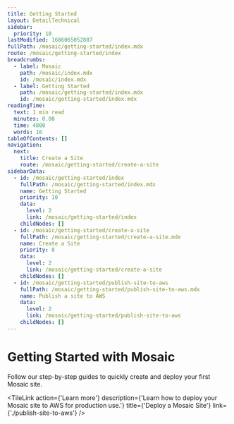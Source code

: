```yaml
---
title: Getting Started
layout: DetailTechnical
sidebar:
  priority: 10
lastModified: 1686065052887
fullPath: /mosaic/getting-started/index.mdx
route: /mosaic/getting-started/index
breadcrumbs:
  - label: Mosaic
    path: /mosaic/index.mdx
    id: /mosaic/index.mdx
  - label: Getting Started
    path: /mosaic/getting-started/index.mdx
    id: /mosaic/getting-started/index.mdx
readingTime:
  text: 1 min read
  minutes: 0.08
  time: 4800
  words: 16
tableOfContents: []
navigation:
  next:
    title: Create a Site
    route: /mosaic/getting-started/create-a-site
sidebarData:
  - id: /mosaic/getting-started/index
    fullPath: /mosaic/getting-started/index.mdx
    name: Getting Started
    priority: 10
    data:
      level: 2
      link: /mosaic/getting-started/index
    childNodes: []
  - id: /mosaic/getting-started/create-a-site
    fullPath: /mosaic/getting-started/create-a-site.mdx
    name: Create a Site
    priority: 8
    data:
      level: 2
      link: /mosaic/getting-started/create-a-site
    childNodes: []
  - id: /mosaic/getting-started/publish-site-to-aws
    fullPath: /mosaic/getting-started/publish-site-to-aws.mdx
    name: Publish a site to AWS
    data:
      level: 2
      link: /mosaic/getting-started/publish-site-to-aws
    childNodes: []
---
```

# Getting Started with Mosaic

Follow our step-by-step guides to quickly create and deploy your first Mosaic site.

<Tiles>
  <TileLink action={'Learn more'} description={'Learn how to generate a Mosaic site.'} title={'Create a Mosaic Site'} link={'./create-a-site'} />

  <TileLink action={'Learn more'} description={'Learn how to deploy your Mosaic site to AWS for production use.'} title={'Deploy a Mosaic Site'} link={'./publish-site-to-aws'} />
</Tiles>
